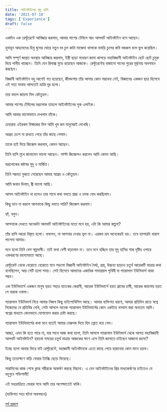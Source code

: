 ```yaml
---
title: আইনষ্টাইনের মৃদু হাসি
date: '2021-07-18'
tags: ['Experience']
draft: false
---
```


একদিন এক রেস্টুরেন্টে আবিষ্কার করলাম, আমার পাশের টেবিলে স্বয়ং আলবার্ট আইনষ্টাইন বসে আছেন।

হুমায়ূন আহমেদের হিমু ঘুমের ঘোরে নতুন বব চুল কাটা মাজেদা খালাকে বাবড়ি চুলের কবি নজরুল বলে ভুল করেছিল।

আমি সম্পূর্ণ জাগ্রত অবস্থায় আবিষ্কার করলাম, ইস্ত্রী ছাড়া সাধারণ জামা কাপড়ে মহাবিজ্ঞানী আইনষ্টাইন ছোট ছোট চুমুক দিয়ে পানীয় খাচ্ছেন। তিনি যেন রিলাক্স মুডে রয়েছেন আজকে। রেস্টুরেন্টের বাজানো গানের সুরের মূর্ছনায় অবগাহন করছেন।

বিজ্ঞানী আইনষ্টাইন বহু আগেই গত হয়েছেন, জীবদ্দশায় তাঁর আসার কোন সম্ভাবনা নেই, বিজ্ঞানের একজন ছাত্র হিসেবে এই সত্য মাথায় আসতেই ভ্রান্তি দূর হলো। 

তার বদলে জায়গা নিল কৌতুহল। 

আমার পাশের টেবিলের ভদ্রলোক তাহলে আইনষ্টাইনের লুক এলাইক। 

আমি আবার ভালোভাবে দেখলাম তাঁকে। 

চেহারায় এইরকম বিস্ময়কর মিল আমি খুব কম মানুষেরই দেখেছি। 

আগ্রহ চেপে না রাখতে পেরে তাঁর কাছে গেলাম।

তাকে হাই দিয়ে জিজ্ঞেস করলাম, কেমন আছেন।

তিনি হাসি মুখে জানালেন ভালো আছেন। পাল্টা জিজ্ঞেসও করলেন আমি কেমন আছি।

ভদ্রলোকের কন্ঠস্বর মৃদু ও মার্জিত।

তিনি সম্ভবত বুঝতে পেরেছেন আমার আগ্রহ ও কৌতুহল।

আমি জবাব দিলাম, জ্বী ভালো আছি।

আসল আইনষ্টাইন না হলেও তার সাথে কথা বলতে শ্রদ্ধা ও চমক বোধ করছিলাম।

কিছু মনে না করলে আপনাকে কিছু বলতে পারি? জিজ্ঞেস করলাম।

হ্যাঁ, বলুন।

আপনাকে দেখতে অনেকটা আলবার্ট আইনষ্টাইনের মতো মনে হয়, এটা কি আমার কল্পনা?

তাঁর হাসি আরো বিস্তৃত হলো। বললেন, না আপনার দেখার ভুল না। এরকম ভ্রম অনেকেরই হয়। তবে ব্যাপারটা খারাপ লাগেনা আমার।

মনে হলো তিনি বেশ স্বল্পভাষী। তাই কথা বেশী বাড়ালাম না। তবে মনে হচ্ছিল তার মৃদু হাসির শান্ত দৃষ্টির ওপারে একধরণের রহস্যময়তা আছে।

রেস্টুরেন্ট থেকে বেরোতে বেরোতে মনে পড়লো বিজ্ঞানী আইনষ্টাইন দৈর্ঘ্য, প্রস্থ, উচ্চতা ছাড়াও চতুর্থ আরেকটি মাত্রার কথা বলেছিলেন, আর সেটি হলো সময়। সেই হিসেবে আমাদের একাধিক সমান্তরাল পৃথিবী বা প্যারালাল ইউনিভার্স থাকা সম্ভব।

এক ইউনিভার্সে একজন মানুষ হয়ত শহরে ব্যাংকের কেরানী, আরেক ইউনিভার্সে হয়ত গ্রামের চাষী, আরেক জায়গায় হয়ত সে বারাক ওবামা। 

প্যারালাল ইউনিভার্স নিয়ে আমার নিজস্ব কিছু হাইপোথিসিস আছে। আমার ব্যক্তিগত ধারণা, আমরা প্রতিদিন রাতে স্বপ্নে নিজেদের যে প্রতিবিম্ব দেখি, সেটা আসলে অনেক প্যারালাল ইউনিভার্সের কোন একটতে বসবাস করা অন্যতম আমি। স্বপ্নের মাধ্যমে কোনভাবে যোগাযোগ করার চেষ্টা করছে।

প্যারালাল ইউনিভার্সের কথা মনে হতেই আমার মেরুদন্ড দিয়ে হিম স্রোত বয়ে গেল।

আচ্ছা, এমন কি হতে পারে না, যার সাথে আজ কথা হলো, তিনি আসলে প্যারালাল ইউনিভার্স থেকে আগত মহাবিজ্ঞানী আলবার্ট আইনষ্টাইন? হয়তবা সময়ের চতুর্থ মাত্রায় আজকের ক্ষণে এসে তিনি জানাতে চাইছেন আজানা রহস্য?

ইচ্ছে হলো আবার ফিরে যাই রেস্টুরেন্টে, মহাজ্ঞানী আইনষ্টানকে এতো কাছে পেয়ে হারানোর কোন মানে হয়না।

কিন্তু ততোক্ষণে বাড়ি ফেরার ট্যাক্সি ছেড়ে দিয়েছে। 

সারাদিনের কাজ শেষে ক্লান্ত শরীরকে আকর্ষণ করছে বিছানা। এ যেন আইনষ্টাইনের প্রিয় মাধ্যাকর্ষণের চাইতেও যে বহুগুনে শক্তিশালী! 

এই মধ্যরাত্রিতে ফেরার পথে আমি তার অপেক্ষাতেই থাকি।

(ব্যক্তিগত সত্য ঘটনা অবলম্বনে)

[পূর্ব প্রকাশ](https://www.facebook.com/ashraful.alam/posts/10157665613595583)